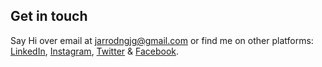 ## Get in touch

Say Hi over email at <jarrodngjg@gmail.com> or find me on other platforms: [LinkedIn](https://www.linkedin.com/in/ng-jun-guang-jarrod/), [Instagram](https://www.instagram.com/iijialat/), [Twitter](https://twitter.com/iiJialat) & [Facebook](https://www.facebook.com/jarrod.ng.5/).

